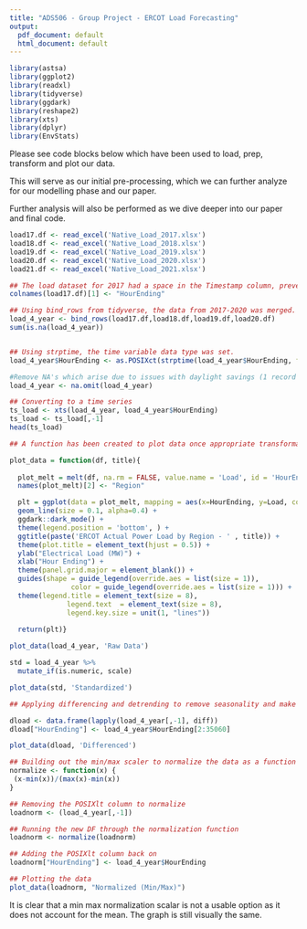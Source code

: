 ```yaml
---
title: "ADS506 - Group Project - ERCOT Load Forecasting"
output:
  pdf_document: default
  html_document: default
---
```


```r
library(astsa)
library(ggplot2)
library(readxl)
library(tidyverse)
library(ggdark)
library(reshape2) 
library(xts)
library(dplyr)
library(EnvStats)
```

Please see code blocks below which have been used to load, prep, transform and plot our data.

This will serve as our initial pre-processing, which we can further analyze for our modelling phase and our paper.

Further analysis will also be performed as we dive deeper into our paper and final code. 


```r
load17.df <- read_excel('Native_Load_2017.xlsx')
load18.df <- read_excel('Native_Load_2018.xlsx')
load19.df <- read_excel('Native_Load_2019.xlsx')
load20.df <- read_excel('Native_Load_2020.xlsx')
load21.df <- read_excel('Native_Load_2021.xlsx')
```


```r
## The load dataset for 2017 had a space in the Timestamp column, preventing the binding of the four years
colnames(load17.df)[1] <- "HourEnding"

## Using bind_rows from tidyverse, the data from 2017-2020 was merged.
load_4_year <- bind_rows(load17.df,load18.df,load19.df,load20.df)
sum(is.na(load_4_year))


## Using strptime, the time variable data type was set. 
load_4_year$HourEnding <- as.POSIXct(strptime(load_4_year$HourEnding, format="%m/%d/%Y %H:%M"))

#Remove NA's which arise due to issues with daylight savings (1 record in each year)
load_4_year <- na.omit(load_4_year)

## Converting to a time series
ts_load <- xts(load_4_year, load_4_year$HourEnding)
ts_load <- ts_load[,-1]
head(ts_load)
```






```r
## A function has been created to plot data once appropriate transformations have been made. 

plot_data = function(df, title){
  
  plot_melt = melt(df, na.rm = FALSE, value.name = 'Load', id = 'HourEnding')
  names(plot_melt)[2] <- "Region"

  plt = ggplot(data = plot_melt, mapping = aes(x=HourEnding, y=Load, colour = Region)) +
  geom_line(size = 0.1, alpha=0.4) +
  ggdark::dark_mode() + 
  theme(legend.position = 'bottom', ) + 
  ggtitle(paste('ERCOT Actual Power Load by Region - ' , title)) +
  theme(plot.title = element_text(hjust = 0.5)) +
  ylab("Electrical Load (MW)") +
  xlab("Hour Ending") +
  theme(panel.grid.major = element_blank()) +
  guides(shape = guide_legend(override.aes = list(size = 1)),
               color = guide_legend(override.aes = list(size = 1))) +
  theme(legend.title = element_text(size = 8), 
              legend.text  = element_text(size = 8),
              legend.key.size = unit(1, "lines"))
    
  return(plt)}

plot_data(load_4_year, 'Raw Data')
```

```r

std = load_4_year %>%
  mutate_if(is.numeric, scale)

plot_data(std, 'Standardized')
```


```r
## Applying differencing and detrending to remove seasonality and make data stationary

dload <- data.frame(lapply(load_4_year[,-1], diff))
dload["HourEnding"] <- load_4_year$HourEnding[2:35060]

plot_data(dload, 'Differenced')
```


```r
## Building out the min/max scaler to normalize the data as a function
normalize <- function(x) {
 (x-min(x))/(max(x)-min(x))
}

## Removing the POSIXlt column to normalize
loadnorm <- (load_4_year[,-1])

## Running the new DF through the normalization function
loadnorm <- normalize(loadnorm)

## Adding the POSIXlt column back on
loadnorm["HourEnding"] <- load_4_year$HourEnding

## Plotting the data
plot_data(loadnorm, "Normalized (Min/Max)")
```


It is clear that a min max normalization scalar is not a usable option as it does not account for the mean. The graph is still visually the same.

